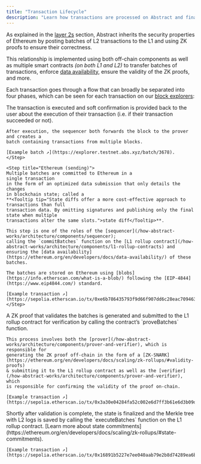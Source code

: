 ```yaml
---
title: "Transaction Lifecycle"
description: "Learn how transactions are processed on Abstract and finalized on Ethereum."
---
```


As explained in the [layer 2s](/how-abstract-works/architecture/layer-2s)
section, Abstract inherits the security properties of Ethereum by posting
batches of L2 transactions to the L1 and using ZK proofs to ensure their correctness.

This relationship is implemented using both off-chain components as well
as multiple smart contracts _(on both L1 and L2)_ to transfer batches of
transactions, enforce [data availability](https://ethereum.org/en/developers/docs/data-availability/),
ensure the validity of the ZK proofs, and more.

Each transaction goes through a flow that can broadly be separated into four phases,
which can be seen for each transaction on our [block explorers](/ecosystem/block-explorers):

<Steps>
  <Step title="Abstract (Processed)">
    The transaction is executed and soft confirmation is 
    provided back to the user about the execution of their transaction (i.e. if their transaction succeeded or not).

    After execution, the sequencer both forwards the block to the prover and creates a
    batch containing transactions from multiple blocks.

    [Example batch ↗](https://explorer.testnet.abs.xyz/batch/3678).
    </Step>

    <Step title="Ethereum (sending)">
    Multiple batches are committed to Ethereum in a
    single transaction
    in the form of an optimized data submission that only details the changes
    in blockchain state; called a
    **<Tooltip tip="State diffs offer a more cost-effective approach to transactions than full
    transaction data. By omitting signatures and publishing only the final state when multiple
    transactions alter the same slots.">state diff</Tooltip>**.

    This step is one of the roles of the [sequencer](/how-abstract-works/architecture/components/sequencer);
    calling the `commitBatches` function on the [L1 rollup contract](/how-abstract-works/architecture/components/l1-rollup-contracts) and
    ensuring the [data availability](https://ethereum.org/en/developers/docs/data-availability/) of these batches.

    The batches are stored on Ethereum using [blobs](https://info.etherscan.com/what-is-a-blob/) following the [EIP-4844](https://www.eip4844.com/) standard.

    [Example transaction ↗](https://sepolia.etherscan.io/tx/0xe6b786435793f9d66f907dd6c28eac709463e83e617a10f9afc64749719b85e5)
    </Step>

  <Step title="Ethereum (validating)">
    A ZK proof that validates the batches is generated and submitted to the 
    L1 rollup contract for verification by calling the contract&rsquo;s
    `proveBatches` function.

    This process involves both the [prover](/how-abstract-works/architecture/components/prover-and-verifier), which is responsible for
    generating the ZK proof off-chain in the form of a [ZK-SNARK](https://ethereum.org/en/developers/docs/scaling/zk-rollups/#validity-proofs)
    & submitting it to the L1 rollup contract as well as the [verifier](/how-abstract-works/architecture/components/prover-and-verifier), which
    is responsible for confirming the validity of the proof on-chain.

    [Example transaction ↗](https://sepolia.etherscan.io/tx/0x3a30e04284fa52c002e6d7ff3b61e6d3b09d4c56c740162140687edb6405e38c)

  </Step>
  
  <Step title="Ethereum (executing)">
    Shortly after validation is complete, the state is finalized and the Merkle tree with L2 logs is saved
    by calling the `executeBatches` function on the L1 rollup contract. [Learn more about state commitments](https://ethereum.org/en/developers/docs/scaling/zk-rollups/#state-commitments).
    
    [Example transaction ↗](https://sepolia.etherscan.io/tx/0x16891b5227e7ee040aab79e2b8d74289ea6b9b65c83680d533f03508758576e6)
  </Step>
</Steps>
